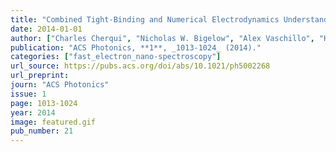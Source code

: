 ```yaml
---
title: "Combined Tight-Binding and Numerical Electrodynamics Understanding of the STEM/EELS Magneto-optical Responses of Aromatic Plasmon-Supporting Metal Oligomers"
date: 2014-01-01
author: ["Charles Cherqui", "Nicholas W. Bigelow", "Alex Vaschillo", "Harrison Goldwyn", "David J. Masiello"]
publication: "ACS Photonics, **1**, _1013-1024_ (2014)."
categories: ["fast_electron_nano-spectroscopy"]
url_source: https://pubs.acs.org/doi/abs/10.1021/ph5002268
url_preprint: 
journ: "ACS Photonics"
issue: 1
page: 1013-1024
year: 2014
image: featured.gif
pub_number: 21
---
```


